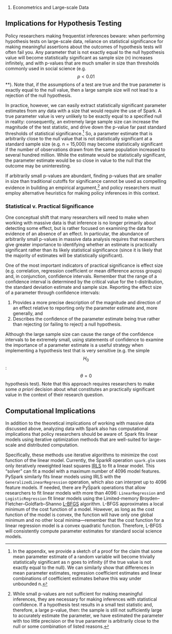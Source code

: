 #. Econometrics and Large-scale Data

## Implications for Hypothesis Testing

Policy researchers making frequentist inferences beware: when performing hypothesis tests on large-scale data, reliance on statistical significance for making meaningful assertions about the outcomes of hypothesis tests will often fail you. Any parameter that is not exactly equal to the null hypothesis value will become statistically significant as sample size (n) increases infinitely, and with p-values that are much smaller in size than thresholds commonly used in social science (e.g. $$p < 0.01$$**). Note that, if the assumptions of a test are true and the true parameter is exactly equal to the null value, then a large sample size will not lead to a rejection of the null hypothesis.


In practice, however, we can easily extract statistically significant parameter estimates from any data with a size that would require the use of Spark. A true parameter value is very unlikely to be exactly equal to a specified null in reality: consequently, an extremely large sample size can increase the magnitude of the test statistic, and drive down the p-value far past standard thresholds of statistical significance.^[In the appendix, we provide a sketch of a proof for the claim that some mean parameter estimate of a random variable will become trivially statistically significant as n goes to infinity (if the true value is not exactly equal to the null). We can similarly show that differences in mean parameter estimates, regression coefficient estimates and linear combinations of coefficient estimates behave this way under unbounded n.]  So, a parameter estimate that is arbitrarily close to the null value that is not statistically significant at a standard sample size (e.g. n = 15,000) may become statistically significant if the number of observations drawn from the same population increased to several hundred million. While the estimate would be statistically significant, the parameter estimate would be so close in value to the null that the outcome may be uninteresting.


If arbitrarily small p-values are abundant, finding p-values that are smaller in size than traditional cutoffs for significance cannot be used as compelling evidence in building an empirical argument,^[While small p-values are not sufficient for making meaningful inferences, they are necessary for making inferences with statistical confidence. If a hypothesis test results in a small test statistic and, therefore, a large p-value, then: the sample is still not sufficiently large to accurately estimate the parameter, we have estimated the parameter with too little precision or the true parameter is arbitrarily close to the null or some combination of listed reasons.]   and policy researchers must employ alternative heuristics for making policy inferences in this context.


### Statistical v. Practical Significance

One conceptual shift that many researchers will need to make when working with massive data is that inference is no longer primarily about detecting some effect, but is rather focused on examining the data for evidence of an absence of an effect. In particular, the abundance of arbitrarily small p-values in massive data analysis requires that researchers give greater importance to identifying whether an estimate is practically significant rather than its likely statistical significance (since it is likely that the majority of estimates will be statistically significant).


One of the most important indicators of practical significance is effect size (e.g. correlation, regression coefficient or mean difference across groups) and, in conjunction, confidence intervals. Remember that the range of a confidence interval is determined by the critical value for the t-distribution, the standard deviation estimate and sample size. Reporting the effect size of a parameter through confidence intervals:

1. Provides a more precise description of the magnitude and direction of an effect relative to reporting only the parameter estimate and, more generally, and
2. Describes the confidence of the parameter estimate being true rather than rejecting (or failing to reject) a null hypothesis.

Although the large sample size can cause the range of the confidence intervals to be extremely small, using statements of confidence to examine the importance of a parameter estimate is a useful strategy when implementing a hypothesis test that is very sensitive (e.g. the simple $$H_0$$: $$\theta = 0$$ hypothesis test). Note that this approach requires researchers to make some *a priori* decision about what constitutes an practically significant value in the context of their research question.

## Computational Implications

In addition to the theoretical implications of working with massive data discussed above, analyzing data with Spark also has computational implications that policy researchers should be aware of. Spark fits linear models using iterative optimization methods that are well-suited for large-scale and distributed computation.


Specifically, these methods use iterative algorithms to minimize the cost function of the linear model. Currently, the SparkR operation `spark.glm` uses only iteratively reweighted least squares [IRLS](http://spark.apache.org/docs/latest/ml-advanced.html#iteratively-reweighted-least-squares-irls) to fit a linear model. This “solver” can fit a model with a maximum number of 4096 model features. PySpark similarly fits linear models using IRLS with the `GeneralizedLinearRegression` operation, which also can interpret up to 4096 feature models. If needed, there are PySpark operations that allow researchers to fit linear models with more than 4096: `LinearRegression` and `LogisticRegression` fit linear models using the Limited-memory Broyden–Fletcher–Goldfarb–Shanno [L-BFGS](http://spark.apache.org/docs/latest/ml-advanced.html#limited-memory-bfgs-l-bfgs) algorithm. L-BFGS approximates a local minimum of the cost function of a model. However, as long as the cost function of the model is convex, the function will have only one global minimum and no other local minima—remember that the cost function for a linear regression model is a convex quadratic function. Therefore, L-BFGS will consistently compute parameter estimates for standard social science models.
